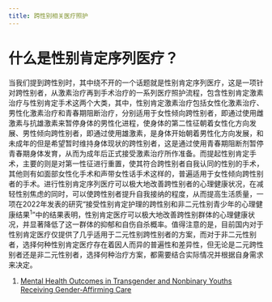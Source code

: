 ```yaml
---
title: 跨性别相关医疗照护
---
```


# 什么是性别肯定序列医疗？

当我们提到跨性别时，其中绕不开的一个话题就是性别肯定序列医疗，这是一项针对跨性别者，从激素治疗再到手术治疗的一系列医疗照护流程，包含性别肯定激素治疗与性别肯定手术这两个大类，其中，性别肯定激素治疗包括女性化激素治疗、男性化激素治疗和青春期阻断治疗，分别适用于女性倾向跨性别者，即通过使用雌激素与抗雄激素来暂停身体的男性化进程，使身体的第二性征朝着女性化方向发展、男性倾向跨性别者，即通过使用雄激素，是身体开始朝着男性化方向发展，和未成年的但是希望暂时维持身体现状的跨性别者，这是通过使用青春期阻断剂暂停青春期身体发育，从而为成年后正式接受激素治疗所作准备。而提起性别肯定手术，主要的则是对第一性征进行重置，使其符合跨性别者自我认同的性别的手术，其他则有如面部女性化手术和声带女性话手术这样的，普遍适用于女性倾向跨性别者的手术。进行性别肯定序列医疗可以极大地改善跨性别者的心理健康状况，在减轻性别焦虑的同时，可以使跨性别者提升自我接纳的程度，从而提高生活质量，一项在2022年发表的研究“接受性别肯定护理的跨性别和非二元性别青少年的心理健康结果<sup>1</sup>”中的结果表明，性别肯定医疗可以极大地改善跨性别群体的心理健康状况，并显著降低了这一群体的抑郁和自伤自杀概率。值得注意的是，目前国内对于性别肯定医疗仅提供了几乎适用于二元性别跨性别者的方案，而对于非二元性别者，选择何种性别肯定医疗存在着因人而异的普遍性和差异性，但无论是二元跨性别者还是非二元性别者，选择何种治疗方案，都需要结合实际情况并根据自身需求来决定。

1. [Mental Health Outcomes in Transgender and Nonbinary Youths Receiving Gender-Affirming Care](https://doi.org/10.1001/jamanetworkopen.2022.0978)

